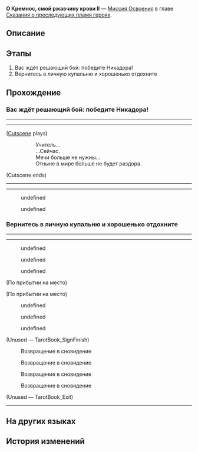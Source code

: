 {{Дополнить|Диалоги.}}
{{Миссия Инфобокс
|id              = 1040110
|Название        = 
|Изображение     = Миссия Освоения О Кремнос, смой ржавчину крови II.png
|Тип             = Миссия Освоения
|События         = 
|Глава           = Сказания о преследующих пламя героях
|Условия         = Завершена [[Миссия Освоения]] ''[[О Кремнос, смой ржавчину крови II]]''
|Персонажи       = Дань Хэн; Кастория; Мемо; Мидей; Первопроходец; Фаенон
|СтартЛокация    = [[Амфореус]] — [[Руины раздора каструма Кремноса]]
|Локации         = Руины раздора каструма Кремноса
|Предыдущая      = 
|Следующая       = Научный пир ведьмы
|Награды         = Опыт Освоения*1 200; Звёздный нефрит*150; Shadow of Remembrance*1; Утраченный кристалл*12; Небесная амброзия*240; Undying Glory*1 { text = Undying Glory }; Кредиты*160 000
}}
'''О Кремнос, смой ржавчину крови II''' — [[Миссия Освоения]] в главе [[Сказания о преследующих пламя героях]].

==Описание==
{{Описание|<!--официальное описание из Перекрёстка судеб-->}}

==Этапы==
# Вас ждёт решающий бой: победите Никадора!
# Вернитесь в личную купальню и хорошенько отдохните

==Прохождение==
{{Дополнить}}

===Вас ждёт решающий бой: победите Никадора!===
{{Описание миссии|локация=Руины раздора каструма Кремноса|Бой с Никадором заканчивается победой златиусов. Мы отправляемся назад в Охему. Немного отдохнув, мы становимся свидетелями возвращения ядра пламени титана и начала испытания ядром пламени.}}
{{Диалог Начало}}
----
:{{tx}}
----
;([[#Gallery|Cutscene]] plays)
::Учитель...
::...Сейчас.
::Мечи больше не нужны...
::Отныне в мире больше не будет раздора.
;(Cutscene ends)
----
----
<!--Unknown TalkSentence: 140190001-->
<!--Unknown TalkSentence: 140190002-->
<!--Unknown TalkSentence: 140190003-->
<!--Unknown TalkSentence: 140190004-->
<!--Unknown TalkSentence: 140190005-->
<!--Unknown TalkSentence: 140190006-->
<!--Unknown TalkSentence: 140190007-->
<!--Unknown TalkSentence: 140190008-->
<!--Unknown TalkSentence: 140190009-->
:{{Диалог|Стрелка}} undefined
:<!--Unknown TalkSentence: 140190011-->
:<!--Unknown TalkSentence: 140190012-->
:<!--Unknown TalkSentence: 140190013-->
:<!--Unknown TalkSentence: 140190014-->
::{{tx}}
:{{Диалог|Стрелка}} undefined
:<!--Unknown TalkSentence: 140190013-->
:<!--Unknown TalkSentence: 140190014-->
::{{tx}}
<!--Unknown TalkSentence: 140190013-->
<!--Unknown TalkSentence: 140190014-->
:{{tx}}
{{Диалог Конец}}

===Вернитесь в личную купальню и хорошенько отдохните===
{{Диалог Начало}}
----
:{{tx}}
----
:{{tx}}
<!--Unknown TalkSentence: 140190301-->
:{{Диалог|Стрелка}} undefined
:{{Диалог|Стрелка}} undefined
:{{Диалог|Стрелка}} undefined
;(По прибытии на место)

;(По прибытии на место)
<!--Unknown TalkSentence: 140190401-->
<!--Unknown TalkSentence: 140190402-->
<!--Unknown TalkSentence: 140190403-->
<!--Unknown TalkSentence: 140190404-->
<!--Unknown TalkSentence: 140190405-->
<!--Unknown TalkSentence: 140190406-->
<!--Unknown TalkSentence: 140190407-->
:{{Диалог|Стрелка}} undefined
:{{Диалог|Стрелка}} undefined
:{{Диалог|Стрелка}} undefined
;(Unused &mdash; TarotBook_SignFinish)


:{{Диалог|undefined}} Возвращение в сновидение



:{{Диалог|undefined}} Возвращение в сновидение



:{{Диалог|undefined}} Возвращение в сновидение



:{{Диалог|undefined}} Возвращение в сновидение


;(Unused &mdash; TarotBook_Exit)

----
:{{tx}}
{{Диалог Конец}}

==На других языках==
{{На других языках
|en   = Kremnos, Cleanse Thy Rusted Blood (II)
|zhs  = 悬锋啊，请涤去你的血锈•下
|zht  = 懸鋒啊，請滌去你的血鏽•下
|ja   = クレムノスよ、錆びた血を拭え・下
|ko   = 크렘노스여, 그대의 녹슨 피를 씻어내라•하
|es   = Kremnos, limpia tu sangre oxidada&nbsp;II
|fr   = Acrokopis, purifie ton sacrifice (II)
|ru   = О Кремнос, смой ржавчину крови II
|th   = Kremnos เอ๋ย จงชะล้างโลหิตสนิมของตน (II)
|vi   = Kremnos, Xin Hãy Gột Rửa Gỉ Máu Của Ngươi (II)
|de   = Kremnos, bereinige dein rostiges Blut (II)
|id   = Kremnos, Bersihkan Darahmu yang Berkarat 2
|pt   = Kremnos, Purifica Teu Sangue Enferrujado (II)
}}

==История изменений==
{{История изменений|3.0}}

